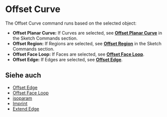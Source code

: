 
# Offset Curve

<Reference shortcut="O" command="Offset Curve" button="Im vorgeschlagenen Befehlsmenü"  buttonIcon="button-offset-curve"/>

The Offset Curve command runs based on the selected object:
   - **Offset Planar Curve:** If Curves are selected, see [**Offset Planar Curve**](/sketch/offset-planar-curve) in the Sketch Commands section.
   - **Offset Region:** If Regions are selected, see [**Offset Region**](/sketch/offset-region) in the Sketch Commands section.
   - **Offset Face Loop:** If Faces are selected, see [**Offset Face Loop**](offset-face-loop).
   - **Offset Edge:** If Edges are selected, see [**Offset Edge**](offset-edge).

## Siehe auch
- [Offset Edge](offset-edge)
- [Offset Face Loop](offset-face-loop)
- [isoparam](isoparam)
- [Imprint](imprint)
- [Extend Edge](extend-edge)